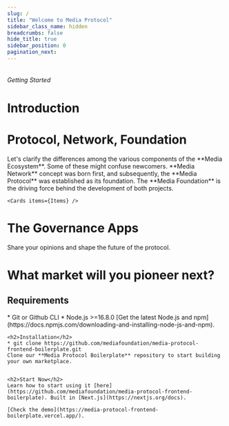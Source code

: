 ```yaml
---
slug: /
title: "Welcome to Media Protocol"
sidebar_class_name: hidden
breadcrumbs: false
hide_title: true
sidebar_position: 0
pagination_next:
---
```



<div className="home_header_back-wrap">
    <img src="./img/hero.svg" loading="eager" alt="" className="home_header_back"></img>
    <div className="home_header_back1"></div>
    <div className="home_header_back2"></div>
    <div className="home_header_back3"></div>
</div>

<Hero />

<h6>Getting Started</h6>
<h1>Introduction</h1>
<div className="row cards__container margin-top--lg">
    <Feature  
        title="What is Media Protocol"
        imageUrl="/introduction"
        description="Learn about the core concepts of the Media Protocol, its governance structure, and key terminology."
    />
    <Feature  
        title="Integrate with Media Protocol"
        imageUrl="/sdk/overview"
        description="Explore the process of integrating with Media Protocol, using the SDK and step-by-step guidance."
    />
    <Feature  
        title="Media Protocol Smart Contracts"
        imageUrl="/smart-contracts/overview"
        description="Discover the architecture and technical reference of the smart contracts powering the Media Protocol."
    />
    <Feature  
        title="Media Protocol Governance"
        imageUrl="/governance/overview"
        description="Understand the governance structure of the Media Protocol, and how to participate."
    />
</div>

<Separator />
<div>
    <h1>Protocol, Network, Foundation</h1>
    Let's clarify the differences among the various components of the **Media Ecosystem**. Some of these might confuse newcomers. **Media Network** concept was born first, and subsequently, the **Media Protocol** was established as its foundation. The **Media Foundation** is the driving force behind the development of both projects.
    
    <Cards items={Items} />
</div>
<Separator />
<div>
    <h1>The Governance Apps</h1>
    Share your opinions and shape the future of the protocol.
    <SpecialCards items={GovernanceItems} /> 
</div>
<Separator />
<div>
    <h1>What market will you pioneer next?</h1>
    <h2>Requirements</h2>
    * Git or Github CLI
    * Node.js >=16.8.0
    [Get the latest Node.js and npm](https://docs.npmjs.com/downloading-and-installing-node-js-and-npm).


    <h2>Installation</h2>
    * git clone https://github.com/mediafoundation/media-protocol-frontend-boilerplate.git
    Clone our **Media Protocol Boilerplate** repository to start building your own marketplace.


    <h2>Start Now</h2>
    Learn how to start using it [here](https://github.com/mediafoundation/media-protocol-frontend-boilerplate). Built in [Next.js](https://nextjs.org/docs).

    [Check the demo](https://media-protocol-frontend-boilerplate.vercel.app/).

</div>